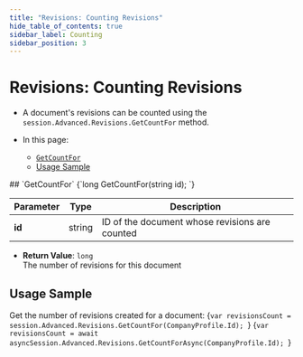 ```yaml
---
title: "Revisions: Counting Revisions"
hide_table_of_contents: true
sidebar_label: Counting
sidebar_position: 3
---
```



# Revisions: Counting Revisions
<Admonition type="note" title="Note">

* A document's revisions can be counted using the `session.Advanced.Revisions.GetCountFor` method.  

* In this page:  
   * [`GetCountFor`](../../../client-api/session/revisions/counting.mdx#getcountfor)  
   * [Usage Sample](../../../client-api/session/revisions/counting.mdx#usage-sample)  

</Admonition>
## `GetCountFor`

<TabItem value="syntax" label="syntax">
<CodeBlock language="csharp">
{`long GetCountFor(string id);
`}
</CodeBlock>
</TabItem>

| Parameter | Type | Description |
| ------------- | ------------- | ------------- |
| **id** | string | ID of the document whose revisions are counted |

* **Return Value**: `long`  
  The number of revisions for this document  



## Usage Sample

Get the number of revisions created for a document:
<Tabs groupId='languageSyntax'>
<TabItem value="Sync" label="Sync">
<CodeBlock language="csharp">
{`var revisionsCount = session.Advanced.Revisions.GetCountFor(CompanyProfile.Id);
`}
</CodeBlock>
</TabItem>
<TabItem value="Async" label="Async">
<CodeBlock language="csharp">
{`var revisionsCount = await asyncSession.Advanced.Revisions.GetCountForAsync(CompanyProfile.Id);
`}
</CodeBlock>
</TabItem>
</Tabs>



